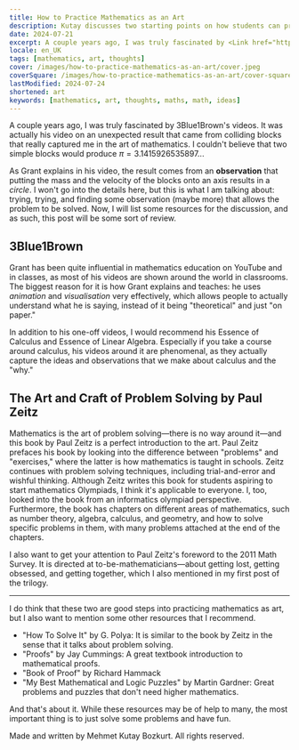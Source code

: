 ```yaml
---
title: How to Practice Mathematics as an Art
description: Kutay discusses two starting points on how students can practice mathematics as an art.
date: 2024-07-21
excerpt: A couple years ago, I was truly fascinated by <Link href="https://www.youtube.com/@3blue1brown">3Blue1Brown</Link>'s videos. It was actually his <Link href="https://www.youtube.com/watch?v=HEfHFsfGXjs">video</Link> on an unexpected result that came from colliding blocks that really captured me in the art of mathematics. I couldn't believe that two simple blocks would produce $\pi = 3.1415926535897...$
locale: en_UK
tags: [mathematics, art, thoughts]
cover: /images/how-to-practice-mathematics-as-an-art/cover.jpeg
coverSquare: /images/how-to-practice-mathematics-as-an-art/cover-square.jpg
lastModified: 2024-07-24
shortened: art
keywords: [mathematics, art, thoughts, maths, math, ideas]
---
```

A couple years ago, I was truly fascinated by <Link href="https://www.youtube.com/@3blue1brown">3Blue1Brown</Link>'s videos. It was actually his <Link href="https://www.youtube.com/watch?v=HEfHFsfGXjs">video</Link> on an unexpected result that came from colliding blocks that really captured me in the art of mathematics. I couldn't believe that two simple blocks would produce $\pi = 3.1415926535897...$

As Grant explains in his video, the result comes from an **observation** that putting the mass and the velocity of the blocks onto an axis results in a *circle*. I won't go into the details here, but this is what I am talking about: trying, trying, and finding some observation (maybe more) that allows the problem to be solved. Now, I will list some resources for the discussion, and as such, this post will be some sort of review.

## 3Blue1Brown

Grant has been quite influential in mathematics education on YouTube and in classes, as most of his videos are shown around the world in classrooms. The biggest reason for it is how Grant explains and teaches: he uses *animation* and *visualisation* very effectively, which allows people to actually understand what he is saying, instead of it being "theoretical" and just "on paper."

In addition to his one-off videos, I would recommend his <Link href="https://www.youtube.com/watch?v=WUvTyaaNkzM&list=PLZHQObOWTQDMsr9K-rj53DwVRMYO3t5Yr">Essence of Calculus</Link> and <Link href="https://www.youtube.com/watch?v=fNk_zzaMoSs&list=PLZHQObOWTQDPD3MizzM2xVFitgF8hE_ab">Essence of Linear Algebra</Link>. Especially if you take a course around calculus, his videos around it are phenomenal, as they actually capture the ideas and observations that we make about calculus and the "why."

## The Art and Craft of Problem Solving by Paul Zeitz

Mathematics is the art of problem solving—there is no way around it—and this book by Paul Zeitz is a perfect introduction to the art. Paul Zeitz prefaces his book by looking into the difference between "problems" and "exercises," where the latter is how <Link href="/posts/why-do-people-just-hate-mathematics">mathematics is taught in schools</Link>. Zeitz continues with problem solving techniques, including trial-and-error and wishful thinking. Although Zeitz writes this book for students aspiring to start mathematics Olympiads, I think it's applicable to everyone. I, too, looked into the book from an informatics olympiad perspective. Furthermore, the book has chapters on different areas of mathematics, such as number theory, algebra, calculus, and geometry, and how to solve specific problems in them, with many problems attached at the end of the chapters.

I also want to get your attention to Paul Zeitz's <Link href="https://stuymathsurvey.com/articles/archive/PaulZeitz2011Foreword.pdf">foreword</Link> to the 2011 Math Survey. It is directed at to-be-mathematicians—about getting lost, getting obsessed, and getting together, which I also mentioned in my <Link href="/posts/why-mathematics-is-lonely">first post of the trilogy</Link>.

---

I do think that these two are good steps into practicing mathematics as art, but I also want to mention some other resources that I recommend.

- "How To Solve It" by G. Polya: It is similar to the book by Zeitz in the sense that it talks about problem solving.
- "Proofs" by Jay Cummings: A great textbook introduction to mathematical proofs.
- "Book of Proof" by Richard Hammack
- "My Best Mathematical and Logic Puzzles" by Martin Gardner: Great problems and puzzles that don't need higher mathematics.

And that's about it. While these resources may be of help to many, the most important thing is to just solve some problems and have fun.

Made and written by Mehmet Kutay Bozkurt. All rights reserved.